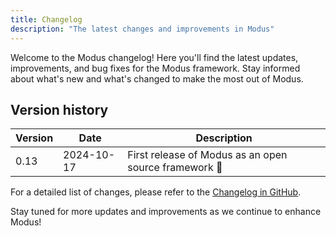 ```yaml
---
title: Changelog
description: "The latest changes and improvements in Modus"
---
```


Welcome to the Modus changelog! Here you'll find the latest updates, improvements, and bug fixes for
the Modus framework. Stay informed about what's new and what's changed to make the most out of
Modus.

## Version history

| Version | Date       | Description                                           |
| ------- | ---------- | ----------------------------------------------------- |
| 0.13    | 2024-10-17 | First release of Modus as an open source framework 🎉 |

For a detailed list of changes, please refer to the
[Changelog in GitHub](https://github.com/hypermodeinc/modus/blob/main/CHANGELOG.md).

Stay tuned for more updates and improvements as we continue to enhance Modus!

